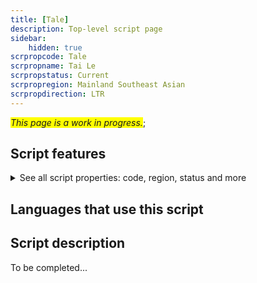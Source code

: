 ```yaml
---
title: [Tale]
description: Top-level script page
sidebar:
    hidden: true
scrpropcode: Tale
scrpropname: Tai Le
scrpropstatus: Current
scrpropregion: Mainland Southeast Asian
scrpropdirection: LTR
---
```


<span style='background-color:yellow'>_This page is a work in progress._</span>;


## Script features

<details>
<summary> See all script properties: code, region, status and more</summary>
<ScriptInfo />
</details>

## Languages that use this script

<WsList script='Tale' wsMax='5' />

## Script description

To be completed...

